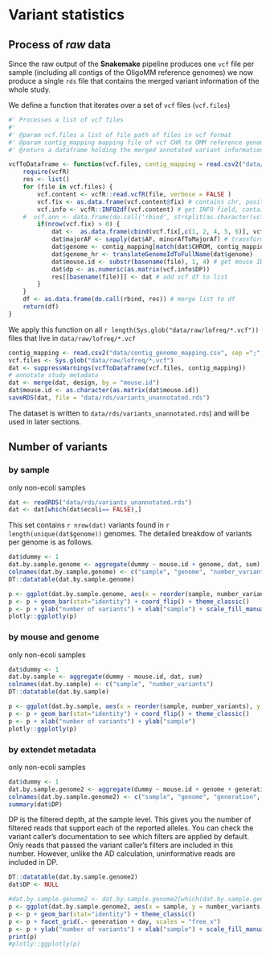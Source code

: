 # Variant statistics {#Variant_statistics}

## Process of _raw_ data

Since the raw output of the **Snakemake** pipeline produces one `vcf` file per sample (including all contigs of the OligoMM reference genomes) we now produce a single `rds` file that contains the merged variant information of the whole study.

We define a function that iterates over a set of `vcf` files (`vcf.files`)

```r
#' Processes a list of vcf files
#' 
#' @param vcf.files a list of file path of files in vcf format
#' @param contig_mapping mapping file of vcf CHR to OMM reference genomes
#' @return a dataframe holding the merged annotated variant information

vcfToDataframe <- function(vcf.files, contig_mapping = read.csv2("data/contig_genome_mapping.csv", sep =";", header=T, stringsAsFactors = F) ) {
	require(vcfR)
	res <- list()
	for (file in vcf.files) {
		vcf.content <- vcfR::read.vcfR(file, verbose = FALSE )
		vcf.fix <- as.data.frame(vcf.content@fix) # contains chr, position and substitution informations
		vcf.info <- vcfR::INFO2df(vcf.content) # get INFO field, contains DP, AF informations
	#  vcf.ann <- data.frame(do.call('rbind', strsplit(as.character(vcf.info$ANN),'|',fixed = TRUE))) # split ANN field, contains information if files are processed by snpEff
		if(nrow(vcf.fix) > 0) {
			dat <-  as.data.frame(cbind(vcf.fix[,c(1, 2, 4, 5, 6)], vcf.info[,c(1, 2)]))
			dat$majorAF <- sapply(dat$AF, minorAfToMajorAf) # transforms e.g. AF of 0.1 to 0.9, 0.9 stays 0.9 and 0.5 stays 0.5
			dat$genome <- contig_mapping[match(dat$CHROM, contig_mapping$contig),]$genome # map chr information to genome name e.g. NHMU01000001.1 -> i48
			dat$genome_hr <- translateGenomeIdToFullName(dat$genome)
			dat$mouse.id <- substr(basename(file), 1, 4) # get mouse ID from file name, e.g. "1681"
			dat$dp <- as.numeric(as.matrix(vcf.info$DP))
			res[[basename(file)]] <- dat # add vcf df to list
		}
	}
	df <- as.data.frame(do.call(rbind, res)) # merge list to df
	return(df)
}
```

We apply this function on all  `r length(Sys.glob("data/raw/lofreq/*.vcf"))` files that live in `data/raw/lofreq/*.vcf`

```r
contig_mapping <- read.csv2("data/contig_genome_mapping.csv", sep =";", header=T, stringsAsFactors = F) # this file contains contig names of the 12 OligoMM genomes
vcf.files <- Sys.glob("data/raw/lofreq/*.vcf")
dat <- suppressWarnings(vcfToDataframe(vcf.files, contig_mapping))
# annotate study metadata
dat <- merge(dat, design, by = "mouse.id")
dat$mouse.id <- as.character(as.matrix(dat$mouse.id))
saveRDS(dat, file = "data/rds/variants_unannotated.rds")
```

The dataset is written to `data/rds/variants_unannotated.rds`) and will be used in later sections. 

## Number of variants 

### by sample

only non-ecoli samples

```r
dat <- readRDS("data/rds/variants_unannotated.rds")
dat <- dat[which(dat$ecoli== FALSE),]
```

This set contains `r nrow(dat)` variants found in `r length(unique(dat$genome))` genomes. The detailed breakdow of variants per genome is as follows.

```r
dat$dummy <- 1
dat.by.sample.genome <- aggregate(dummy ~ mouse.id + genome, dat, sum)
colnames(dat.by.sample.genome) <- c("sample", "genome", "number_variants")
DT::datatable(dat.by.sample.genome)
```

```r
p <- ggplot(dat.by.sample.genome, aes(x = reorder(sample, number_variants), y = number_variants, fill = genome))
p <- p + geom_bar(stat="identity") + coord_flip() + theme_classic()
p <- p + ylab("number of variants") + xlab("sample") + scale_fill_manual(values = omm_colors)
plotly::ggplotly(p)
```

### by mouse and genome

only non-ecoli samples


```r
dat$dummy <- 1
dat.by.sample <- aggregate(dummy ~ mouse.id, dat, sum)
colnames(dat.by.sample) <- c("sample", "number_variants")
DT::datatable(dat.by.sample)
```

```r
p <- ggplot(dat.by.sample, aes(x = reorder(sample, number_variants), y = number_variants))
p <- p + geom_bar(stat="identity") + coord_flip() + theme_classic()
p <- p + xlab("number of variants") + ylab("sample")
plotly::ggplotly(p)
```

### by extendet metadata

only non-ecoli samples

```r
dat$dummy <- 1
dat.by.sample.genome2 <- aggregate(dummy ~ mouse.id + genome + generation + ecoli + desc + day + DP, dat, sum)
colnames(dat.by.sample.genome2) <- c("sample", "genome", "generation", "ecoli", "desc","day","DP", "number_variants")
summary(dat$DP)
```
DP is the filtered depth, at the sample level. This gives you the number of filtered reads that support each of the reported alleles. You can check the variant caller’s documentation to see which filters are applied by default. Only reads that passed the variant caller’s filters are included in this number. However, unlike the AD calculation, uninformative reads are included in DP.


```r
DT::datatable(dat.by.sample.genome2)
dat$DP <- NULL
```

```r
#dat.by.sample.genome2 <- dat.by.sample.genome2[which(dat.by.sample.genome2$sample != "I_cc" & dat.by.sample.genome2$sample != "I_mi"),]
p <- ggplot(dat.by.sample.genome2, aes(x = sample, y = number_variants, fill = genome))
p <- p + geom_bar(stat="identity") + theme_classic()
p <- p + facet_grid(.~ generation + day, scales = "free_x")
p <- p + ylab("number of variants") + xlab("sample") + scale_fill_manual(values = omm_colors)
print(p)
#plotly::ggplotly(p)
```


